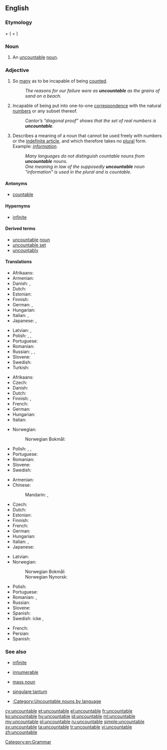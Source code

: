 ==English==

===Etymology===
{{term|un-|lang=en}} + {{term|countable|lang=en}} ({{term|count|lang=en}} + {{term|-able|lang=en}})

===Noun===
{{en-noun}}

# {{context|linguistics|lang=en}} An [[uncountable]] [[noun]].

===Adjective===
{{en-adj|-}}

# So [[many]] as to be incapable of being [[count]]ed.
#: ''The reasons for our failure were as '''uncountable''' as the grains of sand on a beach.''
# {{context|mathematics|lang=en}} Incapable of being put into one-to-one [[correspondence]] with the natural [[number]]s or any subset thereof.
#: ''Cantor’s “diagonal proof” shows that the set of real numbers is '''uncountable'''.''
# {{context|grammar|of a noun|lang=en}} Describes a meaning of a noun that cannot be used freely with numbers or the [[indefinite article]], and which therefore takes no [[plural]] form. Example: ''[[information]]''.
#: ''Many languages do not distinguish countable nouns from '''uncountable''' nouns.''
#: ''One meaning in law of the supposedly '''uncountable''' noun "information" is used in the plural and is countable.''

====Antonyms====
* [[countable]]

====Hypernyms====
* {{sense|set theory}} [[infinite]]

====Derived terms====
* [[uncountable]] [[noun]]
* [[uncountable set]]
* [[uncountably]]

====Translations====
{{trans-top|too many to be counted}}
* Afrikaans: {{t|af|ontelbaar}}
* Armenian: {{t|hy|անհաշվելի|tr=anhašveli}}
* Danish: {{t|da|talrig}}, {{t|da|utællelig}}
* Dutch: {{t|nl|ontelbaar}}
* Estonian: {{t|et|loendamatu}}
* Finnish: {{t+|fi|lukematon}}
* German: {{t|de|unzählig}}, {{t|de|zahllos}}
* Hungarian: {{t+|hu|számtalan}}
* Italian: {{t+|it|innumerevole}}, {{t+|it|incalcolabile}}
* Japanese: {{t|ja|無数の|tr=musū-no}}, {{t|ja|数えきれないほどの|tr=kazoe kirenai hodo no}}
{{trans-mid}}
* Latvian: {{t|lv|neskaitāmi|m-p}}, {{t|lv|neskaitāmas|f-p}}
* Polish: {{t|pl|niepoliczalny}}, {{t|pl|niepoliczalni|m-p}}, {{t|pl|niepoliczalne|n-p}}
* Portuguese: {{t+|pt|incontável|m|f}}
* Romanian: {{t+|ro|nenumărabil|m|n}}
* Russian: {{t+|ru|бессчётный|sc=Cyrl}}, {{t+|ru|бесчи́сленный|sc=Cyrl}}, {{t+|ru|неисчисли́мый|sc=Cyrl}}
* Slovene: {{t|sl|neštet}}
* Swedish: {{t+|sv|oräknelig}}
* Turkish: {{t|tr|sayılamayan}}
{{trans-bottom}}

{{trans-top|mathematics: incapable of being enumerated by natural numbers}}
* Afrikaans: {{t|af|ontelbaar}}
* Czech: {{t|cs|nespočetný|m}}
* Danish: {{t|da|overtællelig}}
* Dutch: {{t|nl|overaftelbaar}}
* Finnish: {{t+|fi|ylinumeroituva}}, {{t+|fi|numeroitumaton}}
* French: {{t+|fr|indénombrable|m|f}}
* German: {{t|de|überabzählbar}}
* Hungarian: {{t+|hu|megszámlálhatatlan}}
* Italian: {{t|it|non numerabile}}
{{trans-mid}}
* Norwegian:
*: Norwegian Bokmål: {{t|nb|utellbar}}
* Polish: {{t|pl|nieprzeliczalny|m}}, {{t|pl|nieprzeliczalna|f}}, {{t|pl|nieprzeliczalne|n}}
* Portuguese: {{t+|pt|incontável|m|f}}
* Romanian: {{t+|ro|nenumărabil|m|n}}
* Slovene: {{t|sl|nešteven}}
* Swedish: {{t+|sv|ouppräknelig}}
{{trans-bottom}}

{{trans-top|linguistics: about a noun which cannot be counted}}
* Armenian: {{t|hy|անհաշվելի|tr=anhašveli}}
* Chinese:
*: Mandarin: {{t|cmn|不可數|sc=Hani}}, {{t|cmn|不可数|tr=bùkěshǔ|sc=Hani}}
* Czech: {{t|cs|nepočitatelný|m}}
* Dutch: {{t|nl|ontelbaar}}
* Estonian: {{t|et|loendamatu}}
* Finnish: {{t+|fi|luvuton}}
* French: {{t+|fr|indénombrable|m|f}}
* German: {{t+|de|unzählbar}}
* Hungarian: {{t+|hu|megszámlálhatatlan}}
* Italian: {{t|it|non numerabile}}, {{t+|it|invariabile}}
* Japanese: {{t|ja|不可算|tr=ふかさん, fukasan}}
{{trans-mid}}
* Latvian: {{t|lv|vienskaitlinieks|m}}
* Norwegian:
*: Norwegian Bokmål: {{t+|nb|utellelig}}
*: Norwegian Nynorsk: {{t|nn|uteljeleg}}
* Polish: {{t|pl|niepoliczalny|m}}
* Portuguese: {{t+|pt|incontável|m|f}}
* Romanian: {{t+|ro|nenumărabil|m|n}}, {{t|ro|inumerabil}}
* Russian: {{t|ru|неисчисляемый|tr=neisčisljájemyj|sc=Cyrl}}
* Slovene: {{t|sl|nešteven}}
* Spanish: {{t|es|incontable}}
* Swedish: icke {{t+|sv|räknebar}}, {{t+|sv|oräknebar}}
{{trans-bottom}}

{{checktrans-top}}
* French: {{t+check|fr|indénombrable}}
* Persian: {{t-check|fa|بی‌شمار|tr=bišomâr}}
* Spanish: {{t-check|es|incontable}}
{{trans-bottom}}

===See also===
* {{context|mathematics|lang=en}} [[infinite]]
* {{context|mathematics|lang=en}} [[innumerable]]
* {{context|linguistics|lang=en}} [[mass noun]]
* {{context|linguistics|lang=en}} [[singulare tantum]]
* [[:Category:Uncountable nouns by language]]

[[Category:en:Grammar]]

[[cy:uncountable]]
[[et:uncountable]]
[[el:uncountable]]
[[fr:uncountable]]
[[ko:uncountable]]
[[hy:uncountable]]
[[id:uncountable]]
[[ml:uncountable]]
[[my:uncountable]]
[[pl:uncountable]]
[[ru:uncountable]]
[[simple:uncountable]]
[[sv:uncountable]]
[[ta:uncountable]]
[[tr:uncountable]]
[[vi:uncountable]]
[[zh:uncountable]]